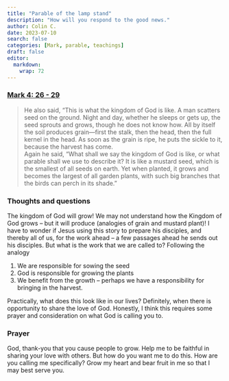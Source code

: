 ```yaml
---
title: "Parable of the lamp stand"
description: "How will you respond to the good news."
author: Colin C.
date: 2023-07-10
search: false
categories: [Mark, parable, teachings]
draft: false
editor: 
  markdown: 
    wrap: 72
---
```


### [Mark 4: 26 - 29](https://www.bible.com/bible/111/MRK.4.NIV)

> He also said, “This is what the kingdom of God is like. A man scatters seed on the ground. Night and day, whether he sleeps or gets up, the seed sprouts and grows, though he does not know how. All by itself the soil produces grain—first the stalk, then the head, then the full kernel in the head. As soon as the grain is ripe, he puts the sickle to it, because the harvest has come.
> \
> Again he said, “What shall we say the kingdom of God is like, or what parable shall we use to describe it? It is like a mustard seed, which is the smallest of all seeds on earth. Yet when planted, it grows and becomes the largest of all garden plants, with such big branches that the birds can perch in its shade.”

### Thoughts and questions

The kingdom of God will grow! We may not understand how the Kingdom of God grows -- but it will produce (analogies of grain and mustard plant)!  I have to wonder if Jesus using this story to prepare his disciples, and thereby all of us, for the work ahead -- a few passages ahead he sends out his disciples.  But what is the work that we are called to? Following the analogy 

1. We are responsible for sowing the seed
2. God is responsible for growing the plants
3. We benefit from the growth -- perhaps we have a responsibility for bringing in the harvest.

Practically, what does this look like in our lives?  Definitely, when there is opportunity to share the love of God.  Honestly, I think this requires some prayer and consideration on what God is calling you to.




### Prayer

God, thank-you that you cause people to grow.  Help me to be faithful in sharing your love with others.  But how do you want me to do this.  How are you calling me specifically?  Grow my heart and bear fruit in me so that I may best serve you. 